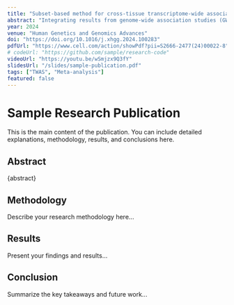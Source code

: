 ```yaml
---
title: "Subset-based method for cross-tissue transcriptome-wide association studies improves power and interpretability"
abstract: "Integrating results from genome-wide association studies (GWASs) and studies of molecular phenotypes such as gene expressions can improve our understanding of the biological functions of trait-associated variants and can help prioritize candidate genes for downstream analysis. Using reference expression quantitative trait locus (eQTL) studies, several methods have been proposed to identify gene-trait associations, primarily based on gene expression imputation. To increase the statistical power by leveraging substantial eQTL sharing across tissues, meta-analysis methods aggregating such gene-based test results across multiple tissues or contexts have been developed as well. However, most existing meta-analysis methods have limited power to identify associations when the gene has weaker associations in only a few tissues and cannot identify the subset of tissues in which the gene is “activated.” For this, we developed a cross-tissue subset-based transcriptome-wide association study (CSTWAS) meta-analysis method that improves power under such scenarios and can extract the set of potentially associated tissues. To improve applicability, CSTWAS uses only GWAS summary statistics and pre-computed correlation matrices to identify a subset of tissues that have the maximal evidence of gene-trait association. Through numerical simulations, we found that CSTWAS can maintain a well-calibrated type-I error rate, improves power especially when there is a small number of associated tissues for a gene-trait association, and identifies an accurate associated tissue set. By analyzing GWAS summary statistics of three complex traits and diseases, we demonstrate that CSTWAS could identify biological meaningful signals while providing an interpretation of disease etiology by extracting a set of potentially associated tissues."
year: 2024
venue: "Human Genetics and Genomics Advances"
doi: "https://doi.org/10.1016/j.xhgg.2024.100283"
pdfUrl: "https://www.cell.com/action/showPdf?pii=S2666-2477(24)00022-8"
# codeUrl: "https://github.com/sample/research-code"
videoUrl: "https://youtu.be/wSmjzx9Q3fY"
slidesUrl: "/slides/sample-publication.pdf"
tags: ["TWAS", "Meta-analysis"]
featured: false
---
```


# Sample Research Publication

This is the main content of the publication. You can include detailed explanations, methodology, results, and conclusions here.

## Abstract

{abstract}

## Methodology

Describe your research methodology here...

## Results

Present your findings and results...

## Conclusion

Summarize the key takeaways and future work...